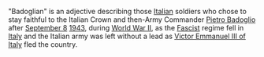 "Badoglian" is an adjective describing those [[Italian]] soldiers who chose to stay faithful to the Italian Crown and then-Army Commander [[General Badoglio|Pietro Badoglio]] after [[September 8]] [[1943]], during [[World War II]], as the [[Fascism|Fascist]] regime fell in [[Italy]] and the Italian army was left without a lead as [[King Victor Emmanuel III|Victor Emmanuel III of Italy]] fled the country.